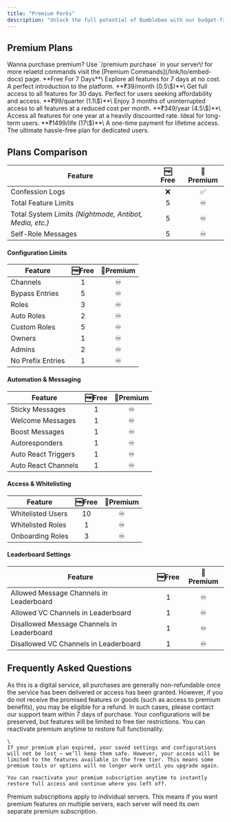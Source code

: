 ```yaml
---
title: "Premium Perks"
description: "Unlock the full potential of Bumblebee with our budget-friendly Premium Plans! Choose a plan that fits your needs and enjoy seamless access to powerful features."
---
```


## Premium Plans

<Note>
  Wanna purchase premium? Use `/premium purchase` in your server\! for more
  relaetd commands visit the [Premium Commands](/link/to/embed-docs) page.
</Note>

<CardGroup cols={2}>
  <Card title="Trial Plan">
    **Free For 7 Days**\ Explore all features for 7 days at no cost. A perfect
    introduction to the platform.
  </Card>
  <Card title="Basic Plan">
    **₹39/month (0.5\$)**\ Get full access to all features for 30 days. Perfect
    for users seeking affordability and access.
  </Card>
  <Card title="Professional Plan">
    **₹99/quarter (1.1\$)**\ Enjoy 3 months of uninterrupted access to all
    features at a reduced cost per month.
  </Card>
  <Card title="Enterprise Plan">
    **₹349/year (4.5\$)**\ Access all features for one year at a heavily
    discounted rate. Ideal for long-term users.
  </Card>
</CardGroup>

<Card title="Lifetime Plan" icon="crown">
  **₹1499/life (17\$)**\ A one-time payment for lifetime access. The ultimate
  hassle-free plan for dedicated users.
</Card>

## Plans Comparison

| **Feature**                                             | 🆓 **Free** | 🌟 **Premium** |
| ------------------------------------------------------- | :---------: | :------------: |
| Confession Logs                                         |     ❌      |       ✅       |
| Total Feature Limits                                    |      5      |       ♾️       |
| Total System Limits _(Nightmode, Antibot, Media, etc.)_ |      5      |       ♾️       |
| Self-Role Messages                                      |      5      |       ♾️       |

#### Configuration Limits

| **Feature**       | 🆓**Free** | 🌟**Premium** |
| ----------------- | :--------: | :-----------: |
| Channels          |     1      |      ♾️       |
| Bypass Entries    |     5      |      ♾️       |
| Roles             |     3      |      ♾️       |
| Auto Roles        |     2      |      ♾️       |
| Custom Roles      |     5      |      ♾️       |
| Owners            |     1      |      ♾️       |
| Admins            |     2      |      ♾️       |
| No Prefix Entries |     1      |      ♾️       |

#### Automation & Messaging

| **Feature**         | 🆓**Free** | 🌟**Premium** |
| ------------------- | :--------: | :-----------: |
| Sticky Messages     |     1      |      ♾️       |
| Welcome Messages    |     1      |      ♾️       |
| Boost Messages      |     1      |      ♾️       |
| Autoresponders      |     1      |      ♾️       |
| Auto React Triggers |     1      |      ♾️       |
| Auto React Channels |     1      |      ♾️       |

#### Access & Whitelisting

| **Feature**       | 🆓**Free** | 🌟**Premium** |
| ----------------- | :--------: | :-----------: |
| Whitelisted Users |     10     |      ♾️       |
| Whitelisted Roles |     1      |      ♾️       |
| Onboarding Roles  |     3      |      ♾️       |

#### Leaderboard Settings

| **Feature**                                | 🆓**Free** | 🌟**Premium** |
| ------------------------------------------ | :--------: | :-----------: |
| Allowed Message Channels in Leaderboard    |     1      |      ♾️       |
| Allowed VC Channels in Leaderboard         |     1      |      ♾️       |
| Disallowed Message Channels in Leaderboard |     1      |      ♾️       |
| Disallowed VC Channels in Leaderboard      |     1      |      ♾️       |

## Frequently Asked Questions

<AccordionGroup>
  <Accordion title="Do I get a refund if I'm not satisfied?">
    As this is a digital service, all purchases are generally non-refundable once the service has been delivered or access has been granted. However, if you do not receive the promised features or goods (such as access to premium benefits), you may be eligible for a refund. In such cases, please contact our support team within 7 days of purchase.
  </Accordion>
  <Accordion title="What happens when my premium expires?">
    Your configurations will be preserved, but features will be limited to free tier restrictions. You can reactivate premium anytime to restore full functionality.

    \
    If your premium plan expired, your saved settings and configurations will not be lost — we’ll keep them safe. However, your access will be limited to the features available in the free tier. This means some premium tools or options will no longer work until you upgrade again.

    You can reactivate your premium subscription anytime to instantly restore full access and continue where you left off.

  </Accordion>
  <Accordion title="Can I transfer premium between servers?">
    Premium subscriptions apply to individual servers. This means if you want premium features on multiple servers, each server will need its own separate premium subscription.
  </Accordion>
</AccordionGroup>